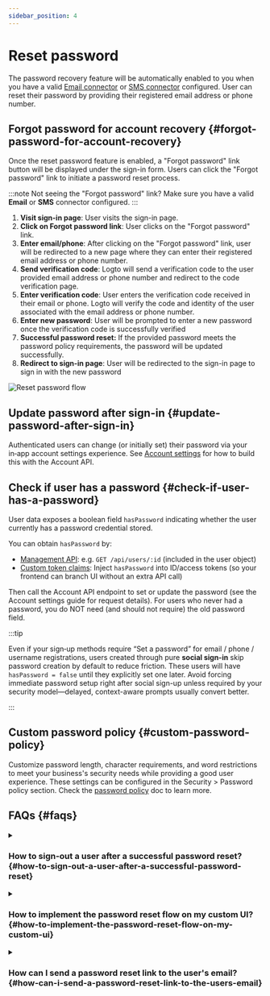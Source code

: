 ```yaml
---
sidebar_position: 4
---
```


# Reset password

The password recovery feature will be automatically enabled to you when you have a valid [Email connector](/connectors/email-connectors) or [SMS connector](/connectors/sms-connectors) configured. User can reset their password by providing their registered email address or phone number.

## Forgot password for account recovery \{#forgot-password-for-account-recovery}

Once the reset password feature is enabled, a "Forgot password" link button will be displayed under the sign-in form. Users can click the "Forgot password" link to initiate a password reset process.

:::note
Not seeing the "Forgot password" link? Make sure you have a valid **Email** or **SMS** connector configured.
:::

1. **Visit sign-in page**: User visits the sign-in page.
2. **Click on Forgot password link**: User clicks on the "Forgot password" link.
3. **Enter email/phone**: After clicking on the "Forgot password" link, user will be redirected to a new page where they can enter their registered email address or phone number.
4. **Send verification code**: Logto will send a verification code to the user provided email address or phone number and redirect to the code verification page.
5. **Enter verification code**: User enters the verification code received in their email or phone. Logto will verify the code and identity of the user associated with the email address or phone number.
6. **Enter new password**: User will be prompted to enter a new password once the verification code is successfully verified
7. **Successful password reset:** If the provided password meets the password policy requirements, the password will be updated successfully.
8. **Redirect to sign-in page**: User will be redirected to the sign-in page to sign in with the new password

<img src="/img/assets/reset-password.png" alt="Reset password flow" />

## Update password after sign-in \{#update-password-after-sign-in}

Authenticated users can change (or initially set) their password via your in‑app account settings experience. See [Account settings](/end-user-flows/account-settings/by-account-api#update-users-password) for how to build this with the Account API.

## Check if user has a password \{#check-if-user-has-a-password}

User data exposes a boolean field `hasPassword` indicating whether the user currently has a password credential stored.

You can obtain `hasPassword` by:

- [Management API](/integrate-logto/interact-with-management-api): e.g. `GET /api/users/:id` (included in the user object)
- [Custom token claims](/developers/custom-token-claims): Inject `hasPassword` into ID/access tokens (so your frontend can branch UI without an extra API call)

Then call the Account API endpoint to set or update the password (see the Account settings guide for request details). For users who never had a password, you do NOT need (and should not require) the old password field.

:::tip

Even if your sign‑up methods require “Set a password” for email / phone / username registrations, users created through pure **social sign-in** skip password creation by default to reduce friction. These users will have `hasPassword = false` until they explicitly set one later. Avoid forcing immediate password setup right after social sign-up unless required by your security model—delayed, context-aware prompts usually convert better.

:::

## Custom password policy \{#custom-password-policy}

Customize password length, character requirements, and word restrictions to meet your business's security needs while providing a good user experience. These settings can be configured in the <CloudLink to="/security/password-policy">Security > Password policy</CloudLink> section. Check the [password policy](/security/password-policy) doc to learn more.

## FAQs \{#faqs}

<details>
  <summary>

### How to sign-out a user after a successful password reset? \{#how-to-sign-out-a-user-after-a-successful-password-reset}

</summary>

Subscribe to the `PostResetPassword` [webhook event](/developers/webhooks/webhooks-events#user-interaction-hook-events) to receive a notification when a user successfully resets their password. You can then trigger a [sign-out](/end-user-flows/sign-out) action to invalidate the user's current session and redirect them to the sign-in page.

</details>

<details>
  <summary>

### How to implement the password reset flow on my custom UI? \{#how-to-implement-the-password-reset-flow-on-my-custom-ui}

</summary>

You can implement your own password reset flow by using the Logto's **Management API** and **Account API**. Checkout [account settings](/end-user-flows/account-settings/) for more details.

</details>

<details>
  <summary>

### How can I send a password reset link to the user's email? \{#how-can-i-send-a-password-reset-link-to-the-users-email}

</summary>

You can create a self-hosted password reset endpoint and utilize the Logto SDK to initiate a sign-in request with [`first_screen`](/end-user-flows/authentication-parameters/first-screen) set to `reset-password`. This will seamlessly redirect the user to the password reset page.

</details>
